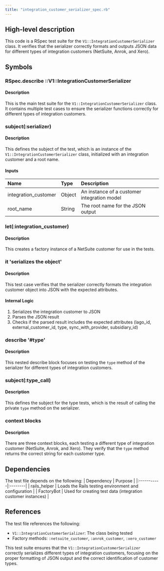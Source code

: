 ```yaml
---
title: "integration_customer_serializer_spec.rb"
---
```


## High-level description
This code is a RSpec test suite for the `V1::IntegrationCustomerSerializer` class. It verifies that the serializer correctly formats and outputs JSON data for different types of integration customers (NetSuite, Anrok, and Xero).

## Symbols

### RSpec.describe ::V1::IntegrationCustomerSerializer
#### Description
This is the main test suite for the `V1::IntegrationCustomerSerializer` class. It contains multiple test cases to ensure the serializer functions correctly for different types of integration customers.

### subject(:serializer)
#### Description
This defines the subject of the test, which is an instance of the `V1::IntegrationCustomerSerializer` class, initialized with an integration customer and a root name.

#### Inputs
| Name | Type | Description |
|:-----|:-----|:------------|
| integration_customer | Object | An instance of a customer integration model |
| root_name | String | The root name for the JSON output |

### let(:integration_customer)
#### Description
This creates a factory instance of a NetSuite customer for use in the tests.

### it 'serializes the object'
#### Description
This test case verifies that the serializer correctly formats the integration customer object into JSON with the expected attributes.

#### Internal Logic
1. Serializes the integration customer to JSON
2. Parses the JSON result
3. Checks if the parsed result includes the expected attributes (lago_id, external_customer_id, type, sync_with_provider, subsidiary_id)

### describe '#type'
#### Description
This nested describe block focuses on testing the `type` method of the serializer for different types of integration customers.

### subject(:type_call)
#### Description
This defines the subject for the type tests, which is the result of calling the private `type` method on the serializer.

### context blocks
#### Description
There are three context blocks, each testing a different type of integration customer (NetSuite, Anrok, and Xero). They verify that the `type` method returns the correct string for each customer type.

## Dependencies
The test file depends on the following:
| Dependency | Purpose |
|:-----------|:--------|
| rails_helper | Loads the Rails testing environment and configuration |
| FactoryBot | Used for creating test data (integration customer instances) |

## References
The test file references the following:
- `V1::IntegrationCustomerSerializer`: The class being tested
- Factory methods: `:netsuite_customer`, `:anrok_customer`, `:xero_customer`

This test suite ensures that the `V1::IntegrationCustomerSerializer` correctly serializes different types of integration customers, focusing on the proper formatting of JSON output and the correct identification of customer types.